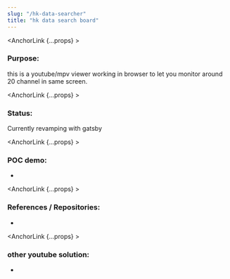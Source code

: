 ```yaml
---
slug: "/hk-data-searcher"
title: "hk data search board"
---
```



<HeaderImage src="/youtubesplitviewtryout_thumbnail.png" />

<AnchorLink {...props} ><h3>Purpose:</h3></AnchorLink>

this is a youtube/mpv viewer working in browser to let you monitor around 20 channel in same screen.

<AnchorLink {...props} ><h3>Status:</h3></AnchorLink>

Currently revamping with gatsby


<AnchorLink {...props} ><h3>POC demo:</h3></AnchorLink>

- <NewWindowLink href="https://louiscklaw.github.io/youtube-split-view-tryout/" />

<AnchorLink {...props} ><h3>References / Repositories:</h3></AnchorLink>

- <GithubLink repo_fullname="louiscklaw/youtube-split-view-tryout" />

<AnchorLink {...props} ><h3>other youtube solution:</h3></AnchorLink>

- <NewWindowLink href="http://afterglowplayer.com/" />
